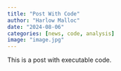```yaml
---
title: "Post With Code"
author: "Harlow Malloc"
date: "2024-08-06"
categories: [news, code, analysis]
image: "image.jpg"
---
```


This is a post with executable code.
